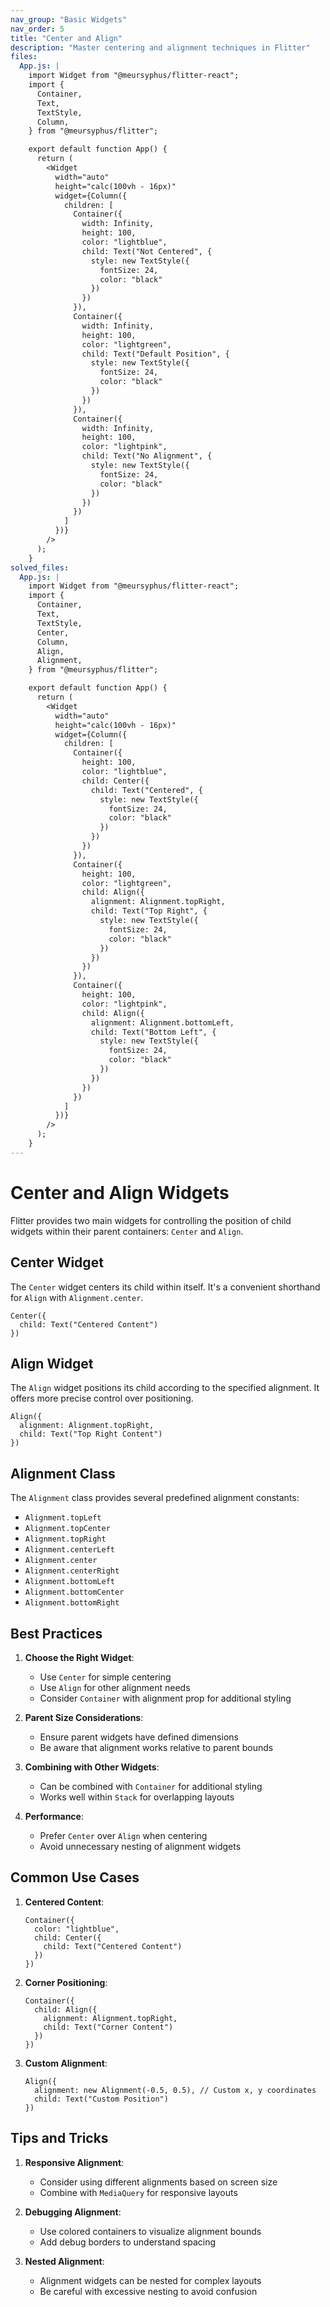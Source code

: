 ```yaml
---
nav_group: "Basic Widgets"
nav_order: 5
title: "Center and Align"
description: "Master centering and alignment techniques in Flitter"
files:
  App.js: |
    import Widget from "@meursyphus/flitter-react";
    import {
      Container,
      Text,
      TextStyle,
      Column,
    } from "@meursyphus/flitter";

    export default function App() {
      return (
        <Widget
          width="auto"
          height="calc(100vh - 16px)"
          widget={Column({
            children: [
              Container({
                width: Infinity,
                height: 100,
                color: "lightblue",
                child: Text("Not Centered", {
                  style: new TextStyle({
                    fontSize: 24,
                    color: "black"
                  })
                })
              }),
              Container({
                width: Infinity,
                height: 100,
                color: "lightgreen",
                child: Text("Default Position", {
                  style: new TextStyle({
                    fontSize: 24,
                    color: "black"
                  })
                })
              }),
              Container({
                width: Infinity,
                height: 100,
                color: "lightpink",
                child: Text("No Alignment", {
                  style: new TextStyle({
                    fontSize: 24,
                    color: "black"
                  })
                })
              })
            ]
          })}
        />
      );
    }
solved_files:
  App.js: |
    import Widget from "@meursyphus/flitter-react";
    import {
      Container,
      Text,
      TextStyle,
      Center,
      Column,
      Align,
      Alignment,
    } from "@meursyphus/flitter";

    export default function App() {
      return (
        <Widget
          width="auto"
          height="calc(100vh - 16px)"
          widget={Column({
            children: [
              Container({
                height: 100,
                color: "lightblue",
                child: Center({
                  child: Text("Centered", {
                    style: new TextStyle({
                      fontSize: 24,
                      color: "black"
                    })
                  })
                })
              }),
              Container({
                height: 100,
                color: "lightgreen",
                child: Align({
                  alignment: Alignment.topRight,
                  child: Text("Top Right", {
                    style: new TextStyle({
                      fontSize: 24,
                      color: "black"
                    })
                  })
                })
              }),
              Container({
                height: 100,
                color: "lightpink",
                child: Align({
                  alignment: Alignment.bottomLeft,
                  child: Text("Bottom Left", {
                    style: new TextStyle({
                      fontSize: 24,
                      color: "black"
                    })
                  })
                })
              })
            ]
          })}
        />
      );
    }
---
```


# Center and Align Widgets

Flitter provides two main widgets for controlling the position of child widgets within their parent containers: `Center` and `Align`.

## Center Widget

The `Center` widget centers its child within itself. It's a convenient shorthand for `Align` with `Alignment.center`.

```tsx
Center({
  child: Text("Centered Content")
})
```

## Align Widget

The `Align` widget positions its child according to the specified alignment. It offers more precise control over positioning.

```tsx
Align({
  alignment: Alignment.topRight,
  child: Text("Top Right Content")
})
```

## Alignment Class

The `Alignment` class provides several predefined alignment constants:

- `Alignment.topLeft`
- `Alignment.topCenter`
- `Alignment.topRight`
- `Alignment.centerLeft`
- `Alignment.center`
- `Alignment.centerRight`
- `Alignment.bottomLeft`
- `Alignment.bottomCenter`
- `Alignment.bottomRight`

## Best Practices

1. **Choose the Right Widget**:
   - Use `Center` for simple centering
   - Use `Align` for other alignment needs
   - Consider `Container` with alignment prop for additional styling

2. **Parent Size Considerations**:
   - Ensure parent widgets have defined dimensions
   - Be aware that alignment works relative to parent bounds

3. **Combining with Other Widgets**:
   - Can be combined with `Container` for additional styling
   - Works well within `Stack` for overlapping layouts

4. **Performance**:
   - Prefer `Center` over `Align` when centering
   - Avoid unnecessary nesting of alignment widgets

## Common Use Cases

1. **Centered Content**:
   ```tsx
   Container({
     color: "lightblue",
     child: Center({
       child: Text("Centered Content")
     })
   })
   ```

2. **Corner Positioning**:
   ```tsx
   Container({
     child: Align({
       alignment: Alignment.topRight,
       child: Text("Corner Content")
     })
   })
   ```

3. **Custom Alignment**:
   ```tsx
   Align({
     alignment: new Alignment(-0.5, 0.5), // Custom x, y coordinates
     child: Text("Custom Position")
   })
   ```

## Tips and Tricks

1. **Responsive Alignment**:
   - Consider using different alignments based on screen size
   - Combine with `MediaQuery` for responsive layouts

2. **Debugging Alignment**:
   - Use colored containers to visualize alignment bounds
   - Add debug borders to understand spacing

3. **Nested Alignment**:
   - Alignment widgets can be nested for complex layouts
   - Be careful with excessive nesting to avoid confusion
